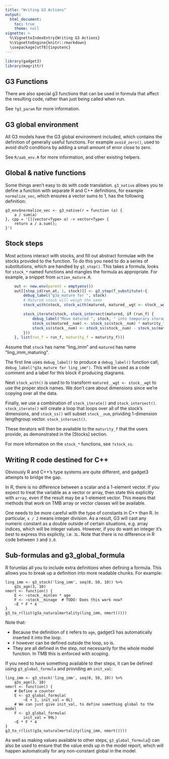 ```yaml
---
title: "Writing G3 Actions"
output:
  html_document:
    toc: true
    theme: null
vignette: >
  %\VignetteIndexEntry{Writing G3 Actions}
  %\VignetteEngine{knitr::rmarkdown}
  \usepackage[utf8]{inputenc}
---
```


```r
library(gadget3)
library(magrittr)
```

## G3 Functions

There are also special g3 functions that can be used in formula that affect the
resulting code, rather than just being called when run.

See ``?g3_param`` for more information.

## G3 global environment

All G3 models have the G3 global environment included, which contains the
definition of generally useful functions. For example ``avoid_zero()``, used to
avoid div/0 conditions by adding a small amount of error close to zero.

See ``R/aab_env.R`` for more information, and other existing helpers.

## Global & native functions

Some things aren't easy to do with code translation. ``g3_native`` allows you to
define a function with separate R and C++ definitions, for example ``normalize_vec``,
which ensures a vector sums to 1, has the following definition:

```
g3_env$normalize_vec <- g3_native(r = function (a) {
    a / sum(a)
}, cpp = '[](vector<Type> a) -> vector<Type> {
    return a / a.sum();
}')
```

## Stock steps

Most actions interact with stocks, and fill out abstract formulae with the
stocks provided to the function. To do this you need to do a series of
substitutions, which are handled by ``g3_step()``. This takes a formula,
looks for ``stock_*`` named functions and mangles the formula as appropriate.
For example, a snippet from ``action_mature.R``.

```r
    out <- new.env(parent = emptyenv())
    out[[step_id(run_at, 1, stock)]] <- g3_step(f_substitute(~{
        debug_label("g3a_mature for ", stock)
        # Matured stock will weigh the same
        stock_with(stock, stock_with(matured, matured__wgt <- stock__wgt))

        stock_iterate(stock, stock_intersect(matured, if (run_f) {
            debug_label("Move matured ", stock, " into temporary storage")
            stock_ss(matured__num) <- stock_ss(stock__num) * maturity_f
            stock_ss(stock__num) <- stock_ss(stock__num) - stock_ss(matured__num)
        }))
    }, list(run_f = run_f, maturity_f = maturity_f)))
```

Assume that ``stock`` has name "ling_imm" and ``matured`` has name "ling_imm_maturing".

The first line uses ``debug_label()`` to produce a ``debug_label()`` function
call, ``debug_label("g3a_mature for ling_imm")``. This will be used as a code
comment and a label for this block if producing diagrams.

Next ``stock_with()`` is used to to transform ``matured__wgt <- stock__wgt``
to use the proper stock names. We don't care about dimensions since we're
copying over all the data.

Finally, we use a combination of ``stock_iterate()`` and ``stock_intersect()``.
``stock_iterate()`` will create a loop that loops over all of the stock's
dimensions, and ``stock_ss()`` will subset ``stock__num``, prividing
1-dimension lengthgroup vector.  ``stock_intersect()``.

These iterators will then be available to the ``maturity_f`` that the users
provide, as demonstrated in the [Stocks] section.

For more information on the ``stock_*`` functions, see ``?stock_ss``.

## Writing R code destined for C++

Obviously R and C++'s type systems are quite different, and gadget3 attempts to
bridge the gap.

In R, there is no difference between a scalar and a 1-element vector. If you
expect to treat the variable as a vector or array, then state this explicitly
with ``array``, even if the result may be a 1-element vector. This means that
methods that work on TMB array or vector classes will be available.

One needs to be more careful with the type of constants in C++ than R. In
particular, ``x / 2`` means integer division. As a result, G3 will cast any
numeric constant as a double outside of certain situations, e.g. array indices,
which will be integer values. However, if you do want an integer it's best to
express this explictly, i.e. ``3L``. Note that there is no difference in R code
between ``3`` and ``3.0``.

## Sub-formulas and g3_global_formula

R forumlas all you to include extra definitions when defining a formula. This
allows you to break up a definition into more readable chunks. For example:

```
ling_imm <- g3_stock('ling_imm', seq(0, 50, 10)) %>%
    g3s_age(3, 10)
nmort <- function() {
    E <- ~stock__minlen * age
    F <- ~stock__minage  # TODO: Does this work now?
    ~E * F * 4
}
g3_to_r(list(g3a_naturalmortality(ling_imm, nmort())))
```

Note that:

* Because the definition of ``E`` refers to ``age``, gadget3 has automatically inserted it into the loop.
* ``F`` however can be defined outside the loop, so is.
* They are all defined in the step, not necessarily for the whole model function. In TMB this is enforced with scoping.

If you need to have something available to ther steps, it can be defined using
``g3_global_formula`` and providing an ``init_val``:

```
ling_imm <- g3_stock('ling_imm', seq(0, 50, 10)) %>%
    g3s_age(3, 10)
nmort <- function() {
    # Define a counter
    E <- g3_global_formula(
        ~E + 1, init_val = 0L)
    # We can just give init_val, to define something global to the model
    F <- g3_global_formula(
        init_val = 99L)
    ~E * F * 4
}
g3_to_r(list(g3a_naturalmortality(ling_imm, nmort())))
```

As well as making values available to other steps, ``g3_global_formula``()
can also be used to ensure that the value ends up in the model report, which will
happen automatically for any non-constant global in the model.
